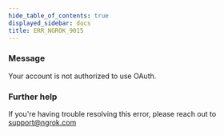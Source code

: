 ```yaml
---
hide_table_of_contents: true
displayed_sidebar: docs
title: ERR_NGROK_9015
---
```




### Message

Your account is not authorized to use OAuth.

<ErrorDetails error="err_ngrok_9015" />

### Further help

If you're having trouble resolving this error, please reach out to [support@ngrok.com](mailto:support@ngrok.com?subject=Help%20with%20ERR_NGROK_9015)
